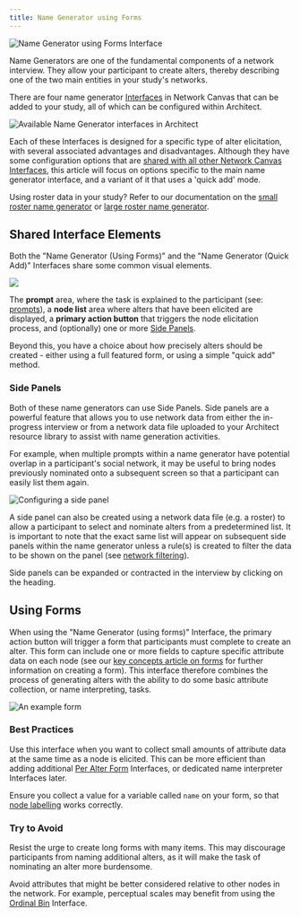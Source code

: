 ```yaml
---
title: Name Generator using Forms
---
```


<InterfaceSummary>

![Name Generator using Forms Interface](/assets/img/interface-documentation/name-generators/ng-form.png)

<InterfaceMeta type="Name Generator" creates="Nodes of a single type" usesprompts="true">

</InterfaceMeta>

</InterfaceSummary>

Name Generators are one of the fundamental components of a network interview. They allow your participant to create alters, thereby describing one of the two main entities in your study's networks.

There are four name generator [Interfaces](../key-concepts/interfaces) in Network Canvas that can be added to your study, all of which can be configured within Architect.

![Available Name Generator interfaces in Architect](/assets/img/interface-documentation/name-generators/add-screen.png)

Each of these Interfaces is designed for a specific type of alter elicitation, with several associated advantages and disadvantages. Although they have some configuration options that are [shared with all other Network Canvas Interfaces](./shared), this article will focus on options specific to the main name generator interface, and a variant of it that uses a 'quick add' mode.

<TipBox>

Using roster data in your study? Refer to our documentation on the [small
roster name generator](./small-roster-name-generator) or [large roster name
generator](./large-roster-name-generator).

</TipBox>

## Shared Interface Elements

Both the "Name Generator (Using Forms)" and the "Name Generator (Quick Add)" Interfaces share some common visual elements.

![](/assets/img/interface-documentation/name-generators/preview.png)

The **prompt** area, where the task is explained to the participant (see: [prompts](../key-concepts/prompts)), a **node list** area where alters that have been elicited are displayed, a **primary action button** that triggers the node elicitation process, and (optionally) one or more [Side Panels](#side-panels).

Beyond this, you have a choice about how precisely alters should be created - either using a full featured form, or using a simple "quick add" method.

### Side Panels

Both of these name generators can use Side Panels. Side panels are a powerful feature that allows you to use network data from either the in-progress interview or from a network data file uploaded to your Architect resource library to assist with name generation activities.

For example, when multiple prompts within a name generator have potential overlap in a participant's social network, it may be useful to bring nodes previously nominated onto a subsequent screen so that a participant can easily list them again.

![Configuring a side panel](/assets/img/interface-documentation/name-generators/side-panel.png)

A side panel can also be created using a network data file (e.g. a roster) to allow a participant to select and nominate alters from a predetermined list. It is important to note that the exact same list will appear on subsequent side panels within the name generator unless a rule(s) is created to filter the data to be shown on the panel (see [network filtering](../key-concepts/network-filtering)).

Side panels can be expanded or contracted in the interview by clicking on the heading.

## Using Forms

When using the "Name Generator (using forms)" Interface, the primary action button will trigger a form that participants must complete to create an alter. This form can include one or more fields to capture specific attribute data on each node (see our [key concepts article on forms](../key-concepts/forms) for further information on creating a form). This interface therefore combines the process of generating alters with the ability to do some basic attribute collection, or name interpreting, tasks.

![An example form](/assets/img/interface-documentation/name-generators/ng-form.png)

### Best Practices

<GoodPractice>

Use this interface when you want to collect small amounts of attribute data at the same time as a node is elicited. This can be more efficient than adding additional [Per Alter Form](../interface-documentation/per-alter-form) Interfaces, or dedicated name interpreter Interfaces later.

</GoodPractice>

<GoodPractice>

Ensure you collect a value for a variable called `name` on your form, so that [node labelling](../reference/node-labelling) works correctly.

</GoodPractice>

### Try to Avoid

<BadPractice>

Resist the urge to create long forms with many items. This may discourage participants from naming additional alters, as it will make the task of nominating an alter more burdensome.

</BadPractice>

<BadPractice>

Avoid attributes that might be better considered relative to other nodes in the network. For example, perceptual scales may benefit from using the [Ordinal Bin](../interface-documentation/ordinal-bin) Interface.

</BadPractice>
